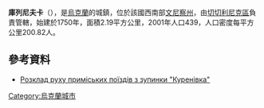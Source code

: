 {{coord|48|15|8|N|29|12|17|E|scale:100000|display=title}}

'''庫列尼夫卡'''（{{lang-uk|Куренівка}}），是[[烏克蘭|烏克蘭]]的城鎮，位於該國西南部[[文尼察州|文尼察州]]，由[[切切利尼克區|切切利尼克區]]負責管轄，始建於1750年，面積2.19平方公里，2001年人口439，人口密度每平方公里200.82人。

==參考資料==
* [http://swrailway.gov.ua/timetable/eltrain/?sid=1423&lng= Розклад руху приміських поїздів з зупинки "Куренівка"] {{Wayback|url=http://swrailway.gov.ua/timetable/eltrain/?sid=1423&lng= |date=20180105040851 }}

{{Ukraine-geo-stub}}
[[Category:烏克蘭城市|Category:烏克蘭城市]]
